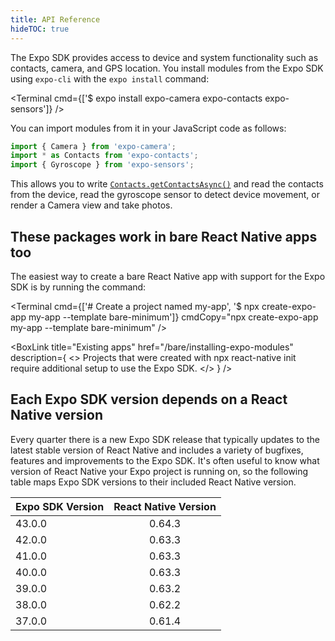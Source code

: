 ```yaml
---
title: API Reference
hideTOC: true
---
```



<VersionedRedirectNotification />

The Expo SDK provides access to device and system functionality such as contacts, camera, and GPS location. You install modules from the Expo SDK using `expo-cli` with the `expo install` command:

<Terminal cmd={['$ expo install expo-camera expo-contacts expo-sensors']} />

You can import modules from it in your JavaScript code as follows:

```javascript
import { Camera } from 'expo-camera';
import * as Contacts from 'expo-contacts';
import { Gyroscope } from 'expo-sensors';
```

This allows you to write [`Contacts.getContactsAsync()`](/versions/latest/sdk/contacts#contactsgetcontactsasynccontactquery) and read the contacts from the device, read the gyroscope sensor to detect device movement, or render a Camera view and take photos.

## These packages work in bare React Native apps too

The easiest way to create a bare React Native app with support for the Expo SDK is by running the command:

<Terminal
  cmd={['# Create a project named my-app', '$ npx create-expo-app my-app --template bare-minimum']}
  cmdCopy="npx create-expo-app my-app --template bare-minimum"
/>

<BoxLink
  title="Existing apps"
  href="/bare/installing-expo-modules"
  description={
    <>
      Projects that were created with <InlineCode>npx react-native init</InlineCode> require
      additional setup to use the Expo SDK.
    </>
  }
/>

<BoxLink
  title="Using libraries"
  description="Learn how to install Expo SDK packages in your project."
  href="/workflow/using-libraries"
/>

## Each Expo SDK version depends on a React Native version

Every quarter there is a new Expo SDK release that typically updates to the latest stable version of React Native and includes a variety of bugfixes, features and improvements to the Expo SDK. It's often useful to know what version of React Native your Expo project is running on, so the following table maps Expo SDK versions to their included React Native version.

| Expo SDK Version | React Native Version |
| ---------------- | :------------------: |
| 43.0.0           |        0.64.3        |
| 42.0.0           |        0.63.3        |
| 41.0.0           |        0.63.3        |
| 40.0.0           |        0.63.3        |
| 39.0.0           |        0.63.2        |
| 38.0.0           |        0.62.2        |
| 37.0.0           |        0.61.4        |
